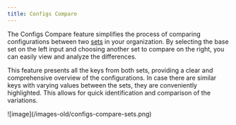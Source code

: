 ```yaml
---
title: Configs Compare
---
```


The Configs Compare feature simplifies the process of comparing configurations between two [sets](/introduction/concepts#configset) in your organization.
By selecting the base set on the left input and choosing another set to compare on the right, you can easily view and analyze the differences.

This feature presents all the keys from both sets, providing a clear and comprehensive overview of the configurations.
In case there are similar keys with varying values between the sets, they are conveniently highlighted. This allows for quick identification and comparison of the variations.

<Frame>![image](/images-old/configs-compare-sets.png)</Frame>
